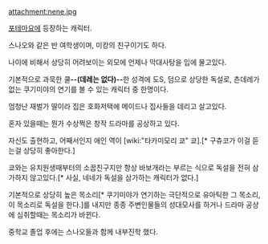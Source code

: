 attachment:nene.jpg

[[포테마요]]에 등장하는 캐릭터.

스나오와 같은 반 여학생이며, 미캉의 친구이기도 하다.

나이에 비해서 상당히 어려보이는 외모에 언제나 막대사탕을 입에 물고있다.

기본적으로 과묵한 쿨'''--(데레는 없다)--'''한 성격에 도S, 덤으로 상당한 독설로, 츤데레가 없는 쿠기미야의 연기를 볼 수 있는 캐릭터 중 한명이다.

엄청난 재벌가 딸이라 집은 호화저택에 메이드나 집사들을 데리고 살고있다.

혼자 있을때는 뭔가 수상쩍은 창작 드라마를 공상하고 있다.

자신도 출현하고, 어째서인지 애인 역이 [wiki:"타카미모리 쿄" 쿄].[* 구츄코가 이걸 듣는걸 상당히 좋아한다.]

쿄와는 유치원생때부터의 소꿉친구지만 항상 바보개라는 부르는 식으로 독설을 전혀 삼가하지 않고있다.[* 사실, 네네가 독설을 삼가하는 캐릭터가 없다.]

기본적으로 상당히 높은 목소리[* 쿠기미야가 연기하는 극단적으로 유아틱한 그 목소리, 이 목소리로 독설을 한다.]를 내지만 종종 주변인물들의 성대모사를 하거나 드라마 공상에 심취할때는 목소리가 바뀐다.

중학교 졸업 후에는 스나오들과 함께 내부진학 했다.
